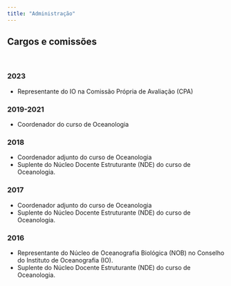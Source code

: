 ---
title: "Administração"
---

## Cargos e comissões

<br>

### 2023
- Representante do IO na Comissão Própria de Avaliação (CPA)

### 2019-2021
- Coordenador do curso de Oceanologia

### 2018
- Coordenador adjunto do curso de Oceanologia
- Suplente do Núcleo Docente Estruturante (NDE) do curso de Oceanologia.

### 2017
- Coordenador adjunto do curso de Oceanologia
- Suplente do Núcleo Docente Estruturante (NDE) do curso de Oceanologia.

### 2016
- Representante do  Núcleo de Oceanografia Biológica (NOB) no Conselho do Instituto de Oceanografia (IO).
- Suplente do Núcleo Docente Estruturante (NDE) do curso de Oceanologia.

